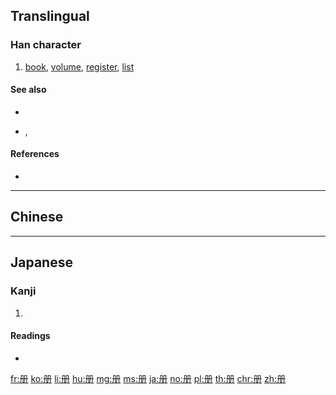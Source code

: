 {{also|冊}}
==Translingual==

===Han character===
{{Han char|rn=13|rad=冂|as=03|sn=5|four=|canj=BBM|ids=⿻⿰冂冂一}}

# [[book]], [[volume]], [[register]], [[list]]

====See also====
* {{l|mul|sc=Hani|本}}
* {{l|mul|sc=Hant|書}}, {{l|mul|sc=Hans|书}}

====References====
* {{Han ref|kx=0129.051|dkj=01516|dj=0289.210|hdz=10099.080|uh=518C|ud=20876}}

----

==Chinese==
{{zh-see|冊}}

----

==Japanese==

===Kanji===
{{ja-kanji|grade=|rs=冂03}}

# {{alternative form of|冊|lang=ja}}

====Readings====
* {{ja-readings|goon=[[しゃく]] (shaku)|kanyoon=[[さつ]] (satsu)|kanon=[[さく]] (saku)|kun=[[ふみ]] (fumi)}}

[[fr:册]]
[[ko:册]]
[[li:册]]
[[hu:册]]
[[mg:册]]
[[ms:册]]
[[ja:册]]
[[no:册]]
[[pl:册]]
[[th:册]]
[[chr:册]]
[[zh:册]]
